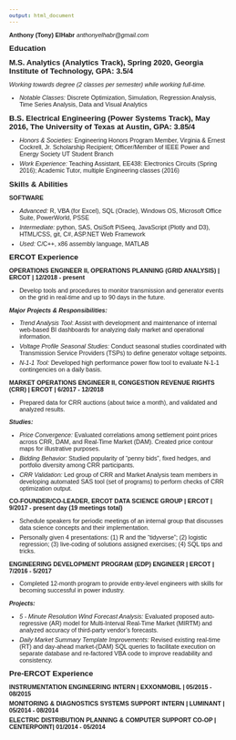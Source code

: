 ```yaml
---
output: html_document
---
```


<style>
body {
  font-family: Arial, Helvetica, sans-serif;
  font-size: 8pt;
  /*line-height: 1;*/
}
h1, h2, h3 ,h4, h5, h6 {
  font-family: Arial, Helvetica, sans-serif;
  font-size: 10pt;
  font-weight: bold;
}
.h1, .h2, .h3, h1, h2, h3 {
  margin-top: 10px;
  margin-bottom: 10px;
}
p {
  margin: 0 0 10px;
  margin-top: 0px;
  margin-right: 0px;
  margin-bottom: 5px;
  margin-left: 0px;
}
</style>

**Anthony (Tony) ElHabr** *anthonyelhabr@gmail.com*

## Education

### M.S. Analytics (Analytics Track), Spring 2020, Georgia Institute of Technology, GPA: 3.5/4

*Working towards degree (2 classes per semester) while working full-time.*

+ *Notable Classes:* Discrete Optimization, Simulation, Regression Analysis, Time Series Analysis, Data and Visual Analytics

### B.S. Electrical Engineering (Power Systems Track), May 2016, The University of Texas at Austin, GPA: 3.85/4

+ *Honors & Societies:* Engineering Honors Program Member, Virginia & Ernest Cockrell, Jr. Scholarship Recipient; Officer/Member of IEEE Power and Energy Society UT Student Branch

+ *Work Experience:* Teaching Assistant, EE438: Electronics Circuits (Spring 2016); Academic Tutor, multiple Engineering classes (2016)

## Skills & Abilities

**SOFTWARE**

+ *Advanced:* R, VBA (for Excel), SQL (Oracle), Windows OS, Microsoft Office Suite, PowerWorld, PSSE

+ *Intermediate:* python, SAS, OsiSoft PiSeeq, JavaScript (Plotly and D3), HTML/CSS, git, C#, ASP.NET Web Framework

+ *Used:* C/C++, x86 assembly language, MATLAB 

## ERCOT Experience

**OPERATIONS ENGINEER II, OPERATIONS PLANNING (GRID ANALYSIS) | ERCOT | 12/2018 - present**

+ Develop tools and procedures to monitor transmission and generator events on the grid in real-time and up to 90 days in the future.

***Major Projects & Responsibilities:***

+ *Trend Analysis Tool*: Assist with development and maintenance of internal web-based BI dashboards for analyzing daily market and operational information.

+ *Voltage Profile Seasonal Studies:* Conduct seasonal studies coordinated with Transmission Service Providers (TSPs) to define generator voltage setpoints.

+ *N-1-1 Tool:* Developed high performance power flow tool to evaluate N-1-1 contingencies on a daily basis.

**MARKET OPERATIONS ENGINEER II, CONGESTION REVENUE RIGHTS (CRR) | ERCOT | 6/2017 - 12/2018**

+ Prepared data for CRR auctions (about twice a month), and validated and analyzed results.

***Studies:***

+ *Price Convergence:* Evaluated correlations among settlement point prices across CRR, DAM, and Real-Time Market (DAM). Created price contour maps for illustrative purposes.

+ *Bidding Behavior:* Studied popularity of "penny bids", fixed hedges, and portfolio diversity among CRR participants.

+ *CRR Validation:* Led group of CRR and Market Analysis team members in developing automated SAS tool (set of programs) to perform checks of CRR optimization output.

**CO-FOUNDER/CO-LEADER, ERCOT DATA SCIENCE GROUP | ERCOT | 9/2017 - present day (19 meetings total)**

+ Schedule speakers for periodic meetings of an internal group that discusses data science concepts and their implementation.

+ Personally given 4 presentations: (1) R and the "tidyverse"; (2) logistic regression; (3) live-coding of solutions assigned exercises; (4) SQL tips and tricks.

**ENGINEERING DEVELOPMENT PROGRAM (EDP) ENGINEER | ERCOT | 7/2016 - 5/2017**

+ Completed 12-month program to provide entry-level engineers with skills for becoming successful in power industry.

***Projects:***

+ *5 - Minute Resolution Wind Forecast Analysis:* Evaluated proposed auto-regressive (AR) model for Multi-Interval Real-Time Market (MIRTM) and analyzed accuracy of third-party vendor's forecasts.

+ *Daily Market Summary Template Improvements:* Revised existing real-time (RT) and day-ahead market-(DAM) SQL queries to facilitate execution on separate database and re-factored VBA code to improve readability and consistency.

## Pre-ERCOT Experience

**INSTRUMENTATION ENGINEERING INTERN | EXXONMOBIL | 05/2015 - 08/2015**

**MONITORING & DIAGNOSTICS SYSTEMS SUPPORT INTERN | LUMINANT | 05/2014 - 08/2014**

**ELECTRIC DISTRIBUTION PLANNING & COMPUTER SUPPORT CO-OP | CENTERPOINT| 01/2014 - 05/2014**
